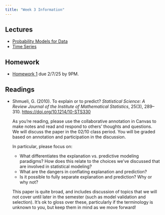 ```yaml
---
title: "Week 3 Information"
---
```


## Lectures

- [Probability Models for Data](../slides/lecture03-1-probmodels.qmd)
- [Time Series](../slides/lecture03-2-timeseries.qmd)

## Homework

- [Homework 1](../hw/hw01/hw01.qmd) due 2/7/25 by 9PM.

## Readings

- Shmueli, G. (2010). To explain or to predict? *Statistical Science: A Review Journal of the Institute of Mathematical Statistics*, 25(3), 289–310. <https://doi.org/10.1214/10-STS330>


  As you're reading, please use the collaborative annotation in Canvas to make notes and read and respond to others' thoughts and questions. We will discuss the paper in the 02/10 class period. You will be graded based on annotation and participation in the discussion.

  In particular, please focus on:

  * What differentiates the explanation vs. predictive modeling paradigms? How does this relate to the choices we've discussed that are involved in statistical modeling?
  * What are the dangers in conflating explanation and prediction?
  * Is it possible to fully separate explanation and prediction? Why or why not?
  
  This paper is quite broad, and includes discussion of topics that we will not cover until later in the semester (such as model validation and selection). It's ok to gloss over these, particularly if the terminology is unknown to you, but keep them in mind as we move forward!
